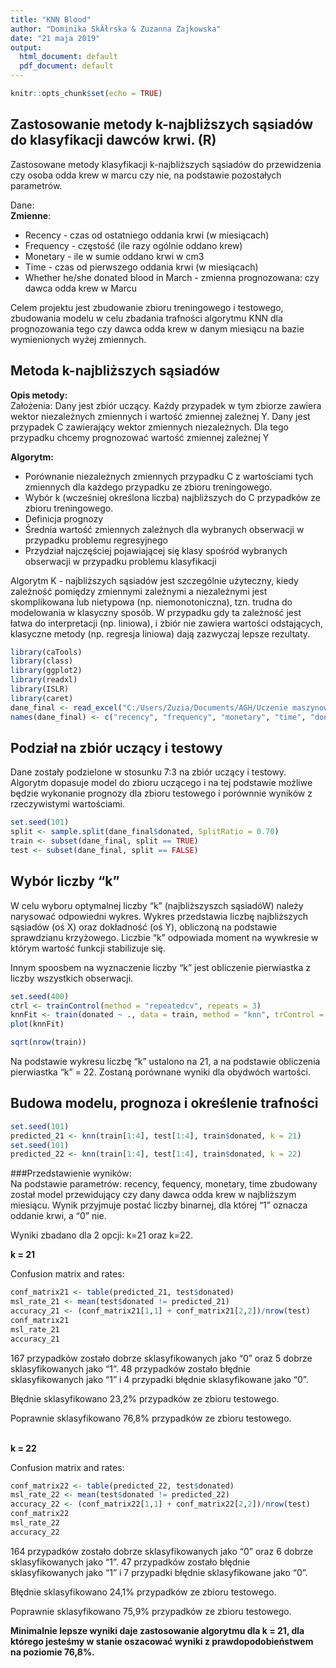 ```yaml
---
title: "KNN Blood"
author: "Dominika SkĂłrska & Zuzanna Zajkowska"
date: "21 maja 2019"
output:
  html_document: default
  pdf_document: default
---
```


```r
knitr::opts_chunk$set(echo = TRUE)
```

## Zastosowanie metody k-najbliższych sąsiadów do klasyfikacji dawców krwi. (R)

Zastosowane metody klasyfikacji k-najbliższych sąsiadów do przewidzenia czy osoba odda krew w marcu czy nie, na podstawie pozostałych parametrów.

Dane: </br>
**Zmienne**:
<ul>
<li> Recency - czas od ostatniego oddania krwi (w miesiącach) </li> 
<li> Frequency - częstość (ile razy ogólnie oddano krew)</li> 
<li> Monetary - ile w sumie oddano krwi w cm3</li> 
<li> Time - czas od pierwszego oddania krwi (w miesiącach)</li> 
<li> Whether he/she donated blood in March - zmienna prognozowana: czy dawca odda 
krew w Marcu</li> 
</ul>

Celem projektu jest zbudowanie zbioru treningowego i testowego, zbudowania modelu w celu zbadania trafności algorytmu KNN dla prognozowania tego czy dawca odda krew w danym miesiącu na bazie wymienionych wyżej zmiennych.

## Metoda k-najbliższych sąsiadów 
**Opis metody:** </br>
Założenia: Dany jest zbiór uczący. Każdy przypadek w tym zbiorze zawiera wektor niezależnych zmiennych i wartość zmiennej zależnej Y. Dany jest przypadek C  zawierający wektor zmiennych niezależnych.   Dla tego przypadku chcemy prognozować wartość zmiennej zależnej Y

**Algorytm: **
<ul>
<li> Porównanie niezależnych zmiennych przypadku C z wartościami tych zmiennych dla każdego przypadku ze zbioru treningowego. </li>
<li> Wybór k (wcześniej określona liczba) najbliższych do C przypadków ze zbioru treningowego. </li>
<li> Definicja prognozy </li>
<li> Średnia wartość zmiennych zależnych dla wybranych obserwacji w przypadku problemu regresyjnego </li>
<li> Przydział najczęściej pojawiającej się klasy spośród wybranych obserwacji w przypadku problemu klasyfikacji </li>
</ul>

Algorytm K - najbliższych sąsiadów jest szczególnie użyteczny, kiedy zależność pomiędzy zmiennymi zależnymi a niezależnymi  jest skomplikowana lub nietypowa (np. niemonotoniczna), tzn. trudna do modelowania w klasyczny sposób. W przypadku gdy ta zależność jest łatwa do interpretacji (np. liniowa), i zbiór nie zawiera wartości odstających, klasyczne metody (np. regresja liniowa) dają zazwyczaj lepsze rezultaty.

```r
library(caTools)
library(class)
library(ggplot2)
library(readxl)
library(ISLR)
library(caret)
dane_final <- read_excel("C:/Users/Zuzia/Documents/AGH/Uczenie maszynowe/dane.xlsx")
names(dane_final) <- c("recency", "frequency", "monetary", "time", "donated")
```

## Podział na zbiór uczący i testowy

Dane zostały podzielone w stosunku 7:3 na zbiór uczący i testowy. Algorytm dopasuje model do zbioru uczącego i na tej podstawie możliwe będzie wykonanie prognozy dla zbioru testowego i porównnie wyników z rzeczywistymi wartościami.

```r
set.seed(101)
split <- sample.split(dane_final$donated, SplitRatio = 0.70)
train <- subset(dane_final, split == TRUE)
test <- subset(dane_final, split == FALSE)
```

## Wybór liczby "k"

W celu wyboru optymalnej liczby "k" (najbliższyszch sąsiadóW) należy narysować odpowiedni wykres. Wykres przedstawia liczbę najbliższych sąsiadów (oś X) oraz dokładność (oś Y), obliczoną na podstawie sprawdzianu krzyżowego. Liczbie "k" odpowiada moment na wywkresie w którym wartość funkcji stabilizuje się. 

Innym spoosbem na wyznaczenie liczby "k" jest obliczenie pierwiastka z liczby wszystkich obserwacji. 

```r
set.seed(400)
ctrl <- trainControl(method = "repeatedcv", repeats = 3)
knnFit <- train(donated ~ ., data = train, method = "knn", trControl = ctrl, preProcess = c("center","scale"),tuneLength = 10)
plot(knnFit)

sqrt(nrow(train))
```

Na podstawie wykresu liczbę "k" ustalono na 21, a na podstawie obliczenia pierwiastka "k" = 22. Zostaną porównane wyniki dla obydwóch wartości.

## Budowa modelu, prognoza i określenie trafności

```r
set.seed(101)
predicted_21 <- knn(train[1:4], test[1:4], train$donated, k = 21)
set.seed(101)
predicted_22 <- knn(train[1:4], test[1:4], train$donated, k = 22)


```

###Przedstawienie wyników: </br>
Na podstawie parametrów: recency, fequency, monetary, time zbudowany został model przewidujący czy dany dawca odda krew w najbliższym miesiącu. Wynik przyjmuje postać liczby binarnej, dla której "1" oznacza oddanie krwi, a "0" nie.

Wyniki zbadano dla 2 opcji: k=21 oraz k=22. </br>

**k = 21** </br>

Confusion matrix and rates:
```r
conf_matrix21 <- table(predicted_21, test$donated)
msl_rate_21 <- mean(test$donated != predicted_21)
accuracy_21 <- (conf_matrix21[1,1] + conf_matrix21[2,2])/nrow(test)
conf_matrix21
msl_rate_21
accuracy_21

```

167 przypadków zostało dobrze sklasyfikowanych jako "0" oraz 5 dobrze sklasyfikowanych jako "1". 48 przypadków zostało błędnie sklasyfikowanych jako "1" i 4 przypadki błędnie sklasyfikowane jako "0". </br>

Błędnie sklasyfikowano 23,2% przypadków ze zbioru testowego. </br>

Poprawnie sklasyfikowano 76,8% przypadków ze zbioru testowego. </br> </br>

**k = 22** </br>

Confusion matrix and rates:
```r
conf_matrix22 <- table(predicted_22, test$donated)
msl_rate_22 <- mean(test$donated != predicted_22)
accuracy_22 <- (conf_matrix22[1,1] + conf_matrix22[2,2])/nrow(test)
conf_matrix22
msl_rate_22
accuracy_22

```

164 przypadków zostało dobrze sklasyfikowanych jako "0" oraz 6 dobrze sklasyfikowanych jako "1". 47 przypadków zostało błędnie sklasyfikowanych jako "1" i 7 przypadki błędnie sklasyfikowane jako "0". </br>

Błędnie sklasyfikowano 24,1% przypadków ze zbioru testowego. </br>

Poprawnie sklasyfikowano 75,9% przypadków ze zbioru testowego. </br>

**Minimalnie lepsze wyniki daje zastosowanie algorytmu dla k = 21, dla którego jesteśmy w stanie oszacować wyniki z prawdopodobieństwem na poziomie 76,8%.**
